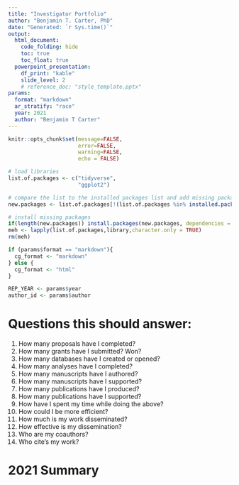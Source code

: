 ---
title: "Investigator Portfolio"
author: "Benjamin T. Carter, PhD"
date: "Generated: `r Sys.time()`"
output:
  html_document:
    code_folding: hide
    toc: true
    toc_float: true
  powerpoint_presentation:
    df_print: "kable"
    slide_level: 2
    # reference_doc: "style_template.pptx"
params:
  format: "markdown"
  ar_stratify: "race"
  year: 2021
  author: "Benjamin T Carter"
---

```{r echo=FALSE, include=FALSE}
knitr::opts_chunk$set(message=FALSE, 
                      error=FALSE, 
                      warning=FALSE, 
                      echo = FALSE)

# load libraries
list.of.packages <- c("tidyverse", 
                      "ggplot2")

# compare the list to the installed packages list and add missing packages to new list
new.packages <- list.of.packages[!(list.of.packages %in% installed.packages()[,"Package"])]

# install missing packages
if(length(new.packages)) install.packages(new.packages, dependencies = TRUE)
meh <- lapply(list.of.packages,library,character.only = TRUE)
rm(meh)

if (params$format == "markdown"){
  cg_format <- "markdown"
} else {
  cg_format <- "html"
}

REP_YEAR <- params$year
author_id <- params$author
```

# Questions this should answer:

1. How many proposals have I completed?
2. How many grants have I submitted? Won?
3. How many databases have I created or opened?
4. How many analyses have I completed?
5. How many manuscripts have I authored?
6. How many manuscripts have I supported?
7. How many publications have I produced?
8. How many publications have I supported?
7. How have I spent my time while doing the above?
8. How could I be more efficient?
9. How much is my work disseminated?
10. How effective is my dissemination?
11. Who are my coauthors?
12. Who cite's my work?

# 2021 Summary
```{r}



```

